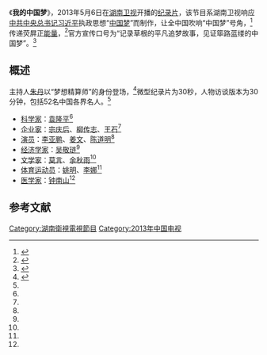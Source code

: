 {{otheruses|subject=湖南卫视百集纪录片《我的中国梦》|other=其他同名条目|我的中国梦}}
{{电视节目信息框
| 名称       = 我的中国梦
| 原名       = 
| 图片       = 
| 图说       = 
| 类型       = 记录片
| 原创       = 
| 编剧       =
| 导演       = 
| 执行制片   = 
| 制片人     = 
| 监制       = 李浩
| 副制片人   = 
| 共同制片人 = 
| 主持       = 朱丹
| 编审       = 
| 剪辑       = 
| 配音       = 
| 旁白       =  
| 字幕       =  
| 主题曲     = 
| 片头曲     = 
| 片尾曲     = 
| 地区       = {{CHNML}}
| 语言       = 普通话
| 集数       = 100集
| 每集长     = 30分钟
| 制作公司   = 湖南卫视北京事业部
| 拍摄地     = 中国大陆
| 首播国家   = {{CHNML}}
| 电视网     = [[湖南卫视|湖南卫视]]
| 开始1       = 2013年5月6日
| 结束1       = 2013年
| 晚于       = 
| 早于       = 
| 官方网站   = 
}}
《'''我的中国梦'''》，2013年5月6日在[[湖南卫视|湖南卫视]]开播的[[纪录片|纪录片]]，该节目系湖南卫视响应[[中国共产党中央委员会总书记|中共中央总书记]][[习近平|习近平]]执政思想“[[中国梦|中国梦]]”而制作，让全中国吹响“中国梦”号角，<ref>{{cite web|url=http://zixun.hunantv.com/hntv/20130530/1631347245.html|title=《我的中国梦》获赞誉 梦想践行我们在路上|accessdate=2013-06-21|date=2013-06-21|work=金鹰网|archive-date=2014-02-23|archive-url=https://web.archive.org/web/20140223023439/http://zixun.hunantv.com/hntv/20130530/1631347245.html|dead-url=no}}</ref>传递荧屏[[正能量|正能量]]，<ref>{{cite web |url=http://zixun.hunantv.com/hntv/20130428/0944196422.html |title=湖南卫视《我的中国梦》4月29日播出 传递荧屏正能量 |accessdate=2013-06-21 |date=2013-06-21 |work=金鹰网 |archive-date=2014-02-23 |archive-url=https://web.archive.org/web/20140223023442/http://zixun.hunantv.com/hntv/20130428/0944196422.html |dead-url=no }}</ref>官方宣传口号为“记录草根的平凡追梦故事，见证筚路蓝缕的中国梦”。<ref name="fish">{{cite web|url=http://zixun.hunantv.com/hntv/20130428/0944196422.html|title=湖南卫视《我的中国梦》4月29日播出 传递荧屏正能量|date=2013-06-21|accessdate=2013-06-21|work=金鹰网|archive-date=2014-02-23|archive-url=https://web.archive.org/web/20140223023442/http://zixun.hunantv.com/hntv/20130428/0944196422.html|dead-url=no}}</ref>

== 概述 ==
主持人[[朱丹|朱丹]]以“梦想精算师”的身份登场，<ref>{{cite web |url=http://www.hunantv.com/c/20130506/0827388524.html |title=《我的中国梦》今开播 朱丹化身“梦想精算师”|accessdate=2013-06-21 |date=2013-06-21 |work=金鹰网}}</ref>微型纪录片为30秒，人物访谈版本为30分钟，包括52名中国各界名人。<ref name="fish"/>

*[[科学家|科学家]]：[[袁隆平|袁隆平]]<ref name="fish"/>
*[[企业家|企业家]]：[[宗庆后|宗庆后]]、[[柳传志|柳传志]]、[[王石|王石]]<ref name="fish"/>
*[[演员|演员]]：[[李亚鹏|李亚鹏]]、[[姜文|姜文]]、[[陈道明|陈道明]]<ref name="fish"/>
*[[经济学家|经济学家]]：[[吴敬琏|吴敬琏]]<ref name="fish"/>
*[[文学家|文学家]]：[[莫言|莫言]]、[[余秋雨|余秋雨]]<ref name="fish"/>
*[[体育|体育]][[运动员|运动员]]：[[姚明|姚明]]、[[李娜_(网球运动员)|李娜]]<ref name="fish"/>
*[[医学家|医学家]]：[[钟南山|钟南山]]<ref name="fish"/>

==参考文献==
{{reflist}}

{{DEFAULTSORT:Wo我}}
[[Category:湖南衛視電視節目|Category:湖南衛視電視節目]]
[[Category:2013年中国电视|Category:2013年中国电视]]